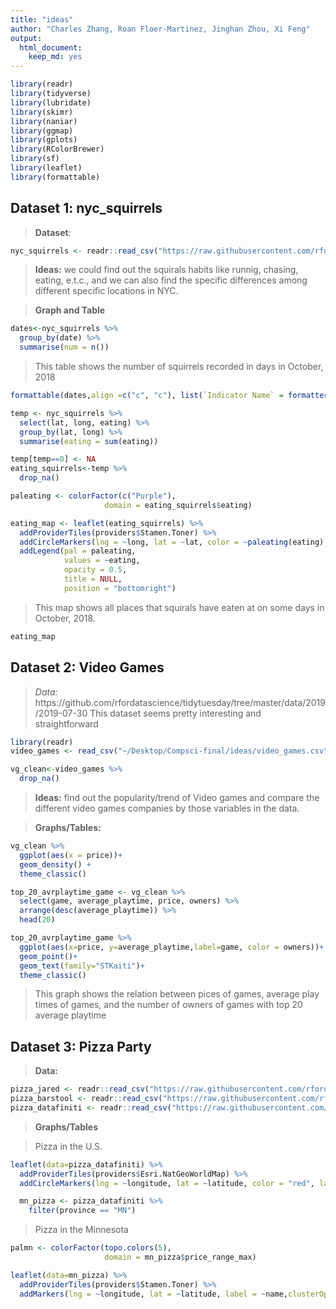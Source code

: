 ```yaml
---
title: "ideas"
author: "Charles Zhang, Roan Floer-Martinez, Jinghan Zhou, Xi Feng"
output: 
  html_document:
    keep_md: yes
---
```

```r
library(readr)
library(tidyverse)
library(lubridate)
library(skimr) 
library(naniar) 
library(ggmap)
library(gplots) 
library(RColorBrewer) 
library(sf) 
library(leaflet)
library(formattable)
```

## Dataset 1: nyc_squirrels 

> **Dataset**:

```r
nyc_squirrels <- readr::read_csv("https://raw.githubusercontent.com/rfordatascience/tidytuesday/master/data/2019/2019-10-29/nyc_squirrels.csv")
```

> **Ideas:** we could find out the squirals habits like runnig, chasing, eating, e.t.c., and we can also find the specific differences among different specific locations in NYC.  

> **Graph and Table**

```r
dates<-nyc_squirrels %>% 
  group_by(date) %>% 
  summarise(num = n())
```

> This table shows the number of squirrels recorded in days in October, 2018

```r
formattable(dates,align =c("c", "c"), list(`Indicator Name` = formatter("span", style =~style(color = "black",font.weight = "bold"))))
```

```r
temp <- nyc_squirrels %>% 
  select(lat, long, eating) %>% 
  group_by(lat, long) %>% 
  summarise(eating = sum(eating))

temp[temp==0] <- NA
eating_squirrels<-temp %>% 
  drop_na() 

paleating <- colorFactor(c("Purple"), 
                     domain = eating_squirrels$eating) 

eating_map <- leaflet(eating_squirrels) %>% 
  addProviderTiles(providers$Stamen.Toner) %>% 
  addCircleMarkers(lng = ~long, lat = ~lat, color = ~paleating(eating), stroke = FALSE, fillOpacity = 0.7, radius = 2) %>% 
  addLegend(pal = paleating, 
            values = ~eating, 
            opacity = 0.5, 
            title = NULL,
            position = "bottomright") 
```

> This map shows all places that squirals have eaten at on some days in October, 2018.

```r
eating_map
```

## Dataset 2: Video Games
> *Data:* 
https://github.com/rfordatascience/tidytuesday/tree/master/data/2019/2019-07-30
This dataset seems pretty interesting and straightforward

```r
library(readr)
video_games <- read_csv("~/Desktop/Compsci-final/ideas/video_games.csv")

vg_clean<-video_games %>% 
  drop_na() 
```

> **Ideas:**
find out the popularity/trend of Video games and compare the different video games companies by those variables in the data.

> **Graphs/Tables:**

```r
vg_clean %>% 
  ggplot(aes(x = price))+
  geom_density() +
  theme_classic()

top_20_avrplaytime_game <- vg_clean %>% 
  select(game, average_playtime, price, owners) %>% 
  arrange(desc(average_playtime)) %>% 
  head(20)

top_20_avrplaytime_game %>% 
  ggplot(aes(x=price, y=average_playtime,label=game, color = owners))+
  geom_point()+
  geom_text(family="STKaiti")+
  theme_classic()
```

> This graph shows the relation between pices of games, average play times of games, and the number of owners of games with top 20 average playtime


## Dataset 3: Pizza Party

> **Data:**

```r
pizza_jared <- readr::read_csv("https://raw.githubusercontent.com/rfordatascience/tidytuesday/master/data/2019/2019-10-01/pizza_jared.csv")
pizza_barstool <- readr::read_csv("https://raw.githubusercontent.com/rfordatascience/tidytuesday/master/data/2019/2019-10-01/pizza_barstool.csv")
pizza_datafiniti <- readr::read_csv("https://raw.githubusercontent.com/rfordatascience/tidytuesday/master/data/2019/2019-10-01/pizza_datafiniti.csv")
```

> **Graphs/Tables**

> Pizza in the U.S.

```r
leaflet(data=pizza_datafiniti) %>% 
  addProviderTiles(providers$Esri.NatGeoWorldMap) %>% 
  addCircleMarkers(lng = ~longitude, lat = ~latitude, color = "red", label=~name,stroke = FALSE, fillOpacity = 0.5, radius = 2)
```

```r
  mn_pizza <- pizza_datafiniti %>% 
    filter(province == "MN")
```

> Pizza in the Minnesota

```r

palmn <- colorFactor(topo.colors(5), 
                     domain = mn_pizza$price_range_max) 

leaflet(data=mn_pizza) %>% 
  addProviderTiles(providers$Stamen.Toner) %>% 
  addMarkers(lng = ~longitude, lat = ~latitude, label = ~name,clusterOptions = markerClusterOptions())

```






